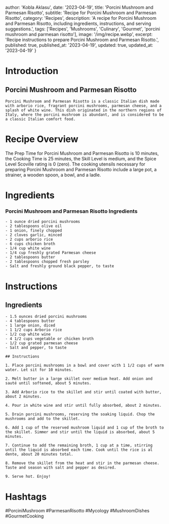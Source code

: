 
  author: 'Kobla Aklasu',
  date: '2023-04-19',
  title: 'Porcini Mushroom and Parmesan Risotto',
  subtitle: 'Recipe for Porcini Mushroom and Parmesan Risotto',
  category: 'Recipes',
  description: 'A recipe for Porcini Mushroom and Parmesan Risotto, including ingredients, instructions, and serving suggestions.',
  tags: ['Recipes', 'Mushrooms', 'Culinary', 'Gourmet', 'porcini mushroom and parmesan risotto'],
  image: '/img/recipe.webp',
  excerpt: 'Recipe instructions to prepare Porcini Mushroom and Parmesan Risotto.',
  published: true,
  published_at: '2023-04-19',
  updated: true,
  updated_at: '2023-04-19'
}


  # Introduction

## Porcini Mushroom and Parmesan Risotto
    
    Porcini Mushroom and Parmesan Risotto is a classic Italian dish made with arborio rice, fragrant porcini mushrooms, parmesan cheese, and a splash of white wine. This dish originated in the northern regions of Italy, where the porcini mushroom is abundant, and is considered to be a classic Italian comfort food.

# Recipe Overview

The Prep Time for Porcini Mushroom and Parmesan Risotto is 10 minutes, the Cooking Time is 25 minutes, the Skill Level is medium, and the Spice Level Scoville rating is 0 (zero). The cooking utensils necessary for preparing Porcini Mushroom and Parmesan Risotto include a large pot, a strainer, a wooden spoon, a bowl, and a ladle.

# Ingredients

### Porcini Mushroom and Parmesan Risotto Ingredients
    - 1 ounce dried porcini mushrooms
    - 2 tablespoons olive oil
    - 1 onion, finely chopped
    - 2 cloves garlic, minced
    - 2 cups arborio rice
    - 6 cups chicken broth
    - 1/4 cup white wine
    - 1/4 cup freshly grated Parmesan cheese
    - 2 tablespoons butter
    - 2 tablespoons chopped fresh parsley
    - Salt and freshly ground black pepper, to taste

# Instructions

## Ingredients
    
    - 1.5 ounces dried porcini mushrooms
    - 4 tablespoons butter 
    - 1 large onion, diced
    - 1 1/2 cups Arborio rice
    - 1/2 cup white wine
    - 4 1/2 cups vegetable or chicken broth
    - 1/2 cup grated parmesan cheese
    - Salt and pepper, to taste
    
    ## Instructions
    
    1. Place porcini mushrooms in a bowl and cover with 1 1/2 cups of warm water. Let sit for 10 minutes.
    
    2. Melt butter in a large skillet over medium heat. Add onion and sauté until softened, about 5 minutes. 
    
    3. Add Arborio rice to the skillet and stir until coated with butter, about 2 minutes. 
    
    4. Pour in white wine and stir until fully absorbed, about 2 minutes. 
    
    5. Drain porcini mushrooms, reserving the soaking liquid. Chop the mushrooms and add to the skillet.
    
    6. Add 1 cup of the reserved mushroom liquid and 1 cup of the broth to the skillet. Simmer and stir until the liquid is absorbed, about 5 minutes.
    
    7. Continue to add the remaining broth, 1 cup at a time, stirring until the liquid is absorbed each time. Cook until the rice is al dente, about 20 minutes total.
    
    8. Remove the skillet from the heat and stir in the parmesan cheese. Taste and season with salt and pepper as desired. 
    
    9. Serve hot. Enjoy!

# Hashtags

#PorciniMushroom #ParmesanRisotto #Mycology #MushroomDishes #GourmetCooking



